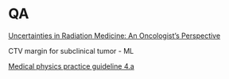 # QA {#qa}

[Uncertainties in Radiation Medicine: An Oncologist's Perspective](https://vimeo.com/76862861)

CTV margin for subclinical tumor - ML

[Medical physics practice guideline 4.a](https://aapm.onlinelibrary.wiley.com/doi/full/10.1120/jacmp.v16i3.5431)